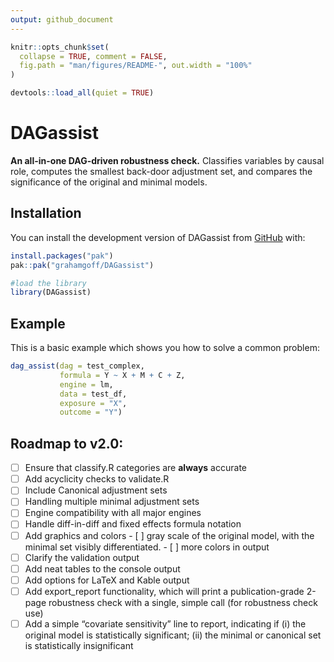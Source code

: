 ```yaml
---
output: github_document
---
```


<!-- README.md is generated from README.Rmd. Please edit that file -->

```r
knitr::opts_chunk$set(
  collapse = TRUE, comment = FALSE,
  fig.path = "man/figures/README-", out.width = "100%"
)

devtools::load_all(quiet = TRUE)
```

# DAGassist

<!-- badges: start -->
<!-- badges: end -->

**An all-in-one DAG-driven robustness check.**
Classifies variables by causal role, computes the smallest back-door adjustment set, and compares the significance of the original and minimal models.


## Installation

You can install the development version of DAGassist from [GitHub](https://github.com/) with:

``` r
install.packages("pak")
pak::pak("grahamgoff/DAGassist")

#load the library
library(DAGassist) 
```

## Example

This is a basic example which shows you how to solve a common problem:

```r
dag_assist(dag = test_complex, 
           formula = Y ~ X + M + C + Z,
           engine = lm,
           data = test_df, 
           exposure = "X",
           outcome = "Y")
```

## Roadmap to v2.0:

- [ ] Ensure that classify.R categories are **always** accurate
- [ ] Add acyclicity checks to validate.R
- [ ] Include Canonical adjustment sets
- [ ] Handling multiple minimal adjustment sets
- [ ] Engine compatibility with all major engines
- [ ] Handle diff-in-diff and fixed effects formula notation
- [ ] Add graphics and colors
       - [ ] gray scale of the original model, with the minimal set visibly          differentiated.
       - [ ] more colors in output
- [ ] Clarify the validation output
- [ ] Add neat tables to the console output
- [ ] Add options for LaTeX and Kable output
- [ ] Add export_report functionality, which will print a publication-grade 2-page robustness check with a single, simple call (for robustness check use)
- [ ] Add a simple "covariate sensitivity" line to report, indicating if (i) the original model is statistically significant; (ii) the minimal or canonical set is statistically insignificant